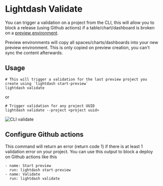 
# Lightdash Validate

You can trigger a validation on a project from the CLI, this will allow you to block a release (using Github actions) 
if a table/chart/dashboard is broken on a [preview environment](/guides/cli/how-to-use-lightdash-preview). 

Preview environments will copy all spaces/charts/dashboards into your new preview environment. 
This is only copied on preview creation, you can't sync the content afterwards. 

## Usage 

```
# This will trigger a validation for the last preview project you create using `lightdash start-preview`
lightdash validate 
```

or 

```
# Trigger validation for any project UUID 
lightdash validate --project <project uuid> 
``` 

![CLI validate](./assets/cli-validate.png)


## Configure Github actions  

This command will return an error (return code 1) if there is at least 1 validation error on your project. 
You can use this output to block a deploy on Github actions like this 

```
- name: Start preview 
  run: lightdash start-preview 
- name: Validate 
  run: lightdash validate 
```